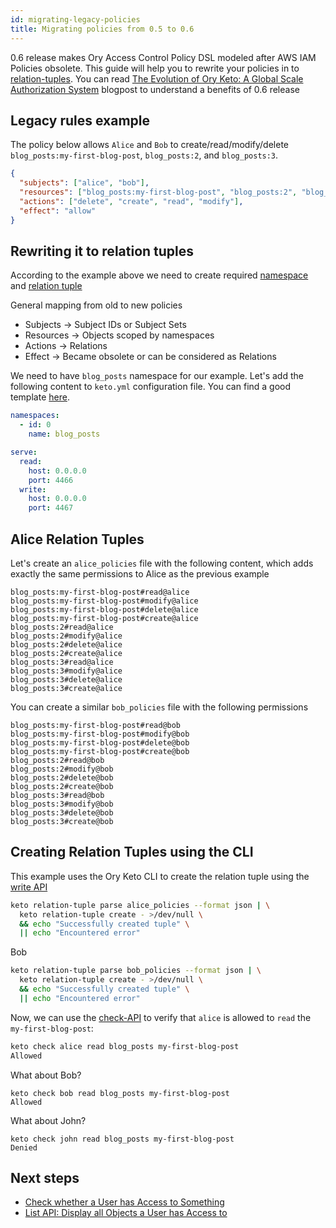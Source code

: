 ```yaml
---
id: migrating-legacy-policies
title: Migrating policies from 0.5 to 0.6
---
```


0.6 release makes Ory Access Control Policy DSL modeled after AWS IAM Policies obsolete. This guide will help you to rewrite your
policies in to [relation-tuples](https://www.ory.sh/docs/keto/concepts/relation-tuples). You can read
[The Evolution of Ory Keto: A Global Scale Authorization System](https://www.ory.sh/keto-zanzibar-evolution/) blogpost to
understand a benefits of 0.6 release

## Legacy rules example

The policy below allows `Alice` and `Bob` to create/read/modify/delete `blog_posts:my-first-blog-post`, `blog_posts:2`, and
`blog_posts:3`.

```json
{
  "subjects": ["alice", "bob"],
  "resources": ["blog_posts:my-first-blog-post", "blog_posts:2", "blog_posts:3"],
  "actions": ["delete", "create", "read", "modify"],
  "effect": "allow"
}
```

## Rewriting it to relation tuples

According to the example above we need to create required [namespace](https://www.ory.sh/docs/keto/concepts/namespaces) and
[relation tuple](https://www.ory.sh/docs/keto/concepts/relation-tuples)

General mapping from old to new policies

- Subjects -> Subject IDs or Subject Sets
- Resources -> Objects scoped by namespaces
- Actions -> Relations
- Effect -> Became obsolete or can be considered as Relations

We need to have `blog_posts` namespace for our example. Let's add the following content to `keto.yml` configuration file. You can
find a good template [here](https://www.ory.sh/docs/keto/reference/configuration).

```yaml
namespaces:
  - id: 0
    name: blog_posts

serve:
  read:
    host: 0.0.0.0
    port: 4466
  write:
    host: 0.0.0.0
    port: 4467
```

## Alice Relation Tuples

Let's create an `alice_policies` file with the following content, which adds exactly the same permissions to Alice as the previous
example

```
blog_posts:my-first-blog-post#read@alice
blog_posts:my-first-blog-post#modify@alice
blog_posts:my-first-blog-post#delete@alice
blog_posts:my-first-blog-post#create@alice
blog_posts:2#read@alice
blog_posts:2#modify@alice
blog_posts:2#delete@alice
blog_posts:2#create@alice
blog_posts:3#read@alice
blog_posts:3#modify@alice
blog_posts:3#delete@alice
blog_posts:3#create@alice
```

You can create a similar `bob_policies` file with the following permissions

```
blog_posts:my-first-blog-post#read@bob
blog_posts:my-first-blog-post#modify@bob
blog_posts:my-first-blog-post#delete@bob
blog_posts:my-first-blog-post#create@bob
blog_posts:2#read@bob
blog_posts:2#modify@bob
blog_posts:2#delete@bob
blog_posts:2#create@bob
blog_posts:3#read@bob
blog_posts:3#modify@bob
blog_posts:3#delete@bob
blog_posts:3#create@bob
```

## Creating Relation Tuples using the CLI

This example uses the Ory Keto CLI to create the relation tuple using the [write API](../concepts/api-overview#write-apis)

```bash
keto relation-tuple parse alice_policies --format json | \
  keto relation-tuple create - >/dev/null \
  && echo "Successfully created tuple" \
  || echo "Encountered error"
```

Bob

```bash
keto relation-tuple parse bob_policies --format json | \
  keto relation-tuple create - >/dev/null \
  && echo "Successfully created tuple" \
  || echo "Encountered error"
```

Now, we can use the [check-API](https://www.ory.sh/docs/keto/guides/simple-access-check-guide) to verify that `alice` is allowed
to `read` the `my-first-blog-post`:

```sh
keto check alice read blog_posts my-first-blog-post
Allowed
```

What about Bob?

```
keto check bob read blog_posts my-first-blog-post
Allowed
```

What about John?

```
keto check john read blog_posts my-first-blog-post
Denied
```

## Next steps

- [Check whether a User has Access to Something](https://www.ory.sh/docs/keto/guides/simple-access-check-guide)
- [List API: Display all Objects a User has Access to](https://www.ory.sh/docs/keto/guides/list-api-display-objects)
